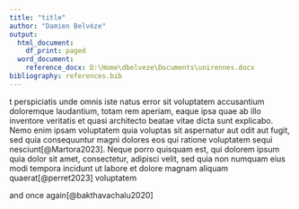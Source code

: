 ```yaml
---
title: "title"
author: "Damien Belvèze"
output:
  html_document:
    df_print: paged
  word_document:
    reference_docx: D:\Home\dbelveze\Documents\unirennes.docx
bibliography: references.bib
---
```


t perspiciatis unde omnis iste natus error sit voluptatem accusantium doloremque laudantium, totam rem aperiam, eaque ipsa quae ab illo inventore veritatis et quasi architecto beatae vitae dicta sunt explicabo. Nemo enim ipsam voluptatem quia voluptas sit aspernatur aut odit aut fugit, sed quia consequuntur magni dolores eos qui ratione voluptatem sequi nesciunt[@Martora2023]. Neque porro quisquam est, qui dolorem ipsum quia dolor sit amet, consectetur, adipisci velit, sed quia non numquam eius modi tempora incidunt ut labore et dolore magnam aliquam quaerat[@perret2023] voluptatem

and once again[@bakthavachalu2020]
